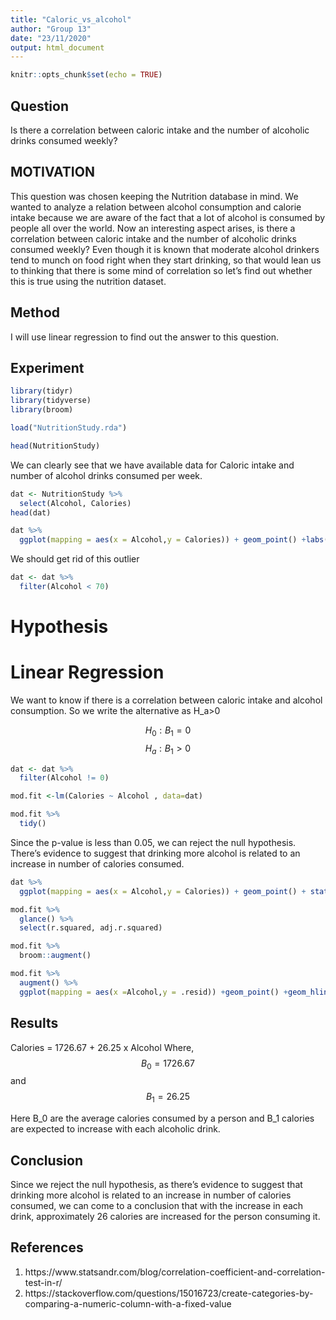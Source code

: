 ---
title: "Caloric_vs_alcohol"
author: "Group 13"
date: "23/11/2020"
output: html_document
---

```{r setup, include=FALSE}
knitr::opts_chunk$set(echo = TRUE)
```

## Question

Is there a correlation between caloric intake and the number of alcoholic drinks consumed weekly? 


## MOTIVATION

This question was chosen keeping the Nutrition database in mind. We wanted to analyze a relation between alcohol consumption and calorie intake because we are aware of the fact that a lot of alcohol is consumed by people all over the world. Now an interesting aspect arises, is there a correlation between caloric intake and the number of alcoholic drinks consumed weekly? Even though it is known that moderate alcohol drinkers tend to munch on food right when they start drinking, so that would lean us to thinking that there is some mind of correlation so let's find out whether this is true using the nutrition dataset.


## Method

I will use linear regression to find out the answer to this question.


## Experiment


```{r cars}
library(tidyr)
library(tidyverse)
library(broom)

load("NutritionStudy.rda")

head(NutritionStudy)

```

We can clearly see that we have available data for Caloric intake and number of alcohol drinks consumed per week. 


```{r}

dat <- NutritionStudy %>%
  select(Alcohol, Calories)
head(dat)
```
```{r}
dat %>%
  ggplot(mapping = aes(x = Alcohol,y = Calories)) + geom_point() +labs(x = "Alcoholic drinks consumed per week", y= "Caloric intake")
```
We should get rid of this outlier

```{r}
dat <- dat %>% 
  filter(Alcohol < 70)
```


# Hypothesis 

# Linear Regression

We want to know if there is a correlation between caloric intake and alcohol consumption. So we write the alternative as H_a>0


$$H_0 : B_1 = 0$$
$$H_a : B_1 >0 $$
```{r}
dat <- dat %>% 
  filter(Alcohol != 0)
```



```{r}
mod.fit <-lm(Calories ~ Alcohol , data=dat)

mod.fit %>% 
  tidy()
```

Since the p-value is less than 0.05, we can reject the null hypothesis. There's evidence to suggest that drinking more alcohol is related to an increase in number of calories consumed. 


```{r}
dat %>%
  ggplot(mapping = aes(x = Alcohol,y = Calories)) + geom_point() + stat_smooth(method = "lm",se =   FALSE) +labs(x = "Alcoholic drinks consumed per week", y= "Caloric intake")
```


```{r}
mod.fit %>% 
  glance() %>%
  select(r.squared, adj.r.squared)
```

```{r}
mod.fit %>%
  broom::augment()
```
```{r}
mod.fit %>%
  augment() %>%
  ggplot(mapping = aes(x =Alcohol,y = .resid)) +geom_point() +geom_hline(yintercept = 0,color = "red") +labs(x = "Alcohol Consumption",y = "Residual value")
```

## Results 

Calories = 1726.67 + 26.25 x Alcohol
Where, 
$$ B_0 = 1726.67 $$
and $$B_1 = 26.25 $$



Here B_0 are the average calories consumed by a person and B_1 calories are expected to increase with each alcoholic drink.



## Conclusion 
Since we reject the null hypothesis, as there's evidence to suggest that drinking more alcohol is related to an increase in number of calories consumed, we can come to a conclusion that with the increase in each drink, approximately 26 calories are increased for the person consuming it. 



## References

1. https://www.statsandr.com/blog/correlation-coefficient-and-correlation-test-in-r/
2. https://stackoverflow.com/questions/15016723/create-categories-by-comparing-a-numeric-column-with-a-fixed-value

